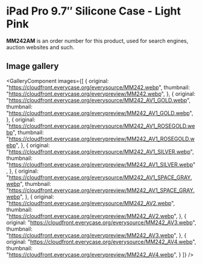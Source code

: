 
# iPad Pro 9.7″ Silicone Case - Light Pink

<Callout type='info' emoji='👉🏻'>**MM242AM** is an order number for this product, used for search engines, auction websites and such.</Callout>

## Image gallery

<GalleryComponent
    images={[
      {
        original: "https://cloudfront.everycase.org/everysource/MM242.webp",
        thumbnail: "https://cloudfront.everycase.org/everypreview/MM242.webp",
      },
      {
        original: "https://cloudfront.everycase.org/everysource/MM242_AV1_GOLD.webp",
        thumbnail: "https://cloudfront.everycase.org/everypreview/MM242_AV1_GOLD.webp",
      },
      {
        original: "https://cloudfront.everycase.org/everysource/MM242_AV1_ROSEGOLD.webp",
        thumbnail: "https://cloudfront.everycase.org/everypreview/MM242_AV1_ROSEGOLD.webp",
      },
      {
        original: "https://cloudfront.everycase.org/everysource/MM242_AV1_SILVER.webp",
        thumbnail: "https://cloudfront.everycase.org/everypreview/MM242_AV1_SILVER.webp",
      },
      {
        original: "https://cloudfront.everycase.org/everysource/MM242_AV1_SPACE_GRAY.webp",
        thumbnail: "https://cloudfront.everycase.org/everypreview/MM242_AV1_SPACE_GRAY.webp",
      },
      {
        original: "https://cloudfront.everycase.org/everysource/MM242_AV2.webp",
        thumbnail: "https://cloudfront.everycase.org/everypreview/MM242_AV2.webp",
      },
      {
        original: "https://cloudfront.everycase.org/everysource/MM242_AV3.webp",
        thumbnail: "https://cloudfront.everycase.org/everypreview/MM242_AV3.webp",
      },
      {
        original: "https://cloudfront.everycase.org/everysource/MM242_AV4.webp",
        thumbnail: "https://cloudfront.everycase.org/everypreview/MM242_AV4.webp",
      }
    ]}
  />

